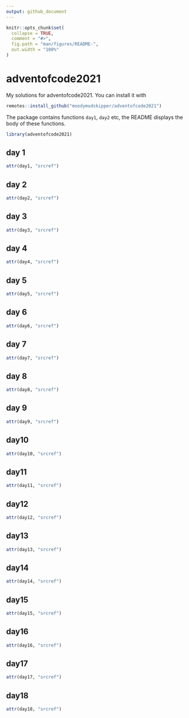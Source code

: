 ```yaml
---
output: github_document
---
```


<!-- README.md is generated from README.Rmd. Please edit that file -->

```r
knitr::opts_chunk$set(
  collapse = TRUE,
  comment = "#>",
  fig.path = "man/figures/README-",
  out.width = "100%"
)
```

# adventofcode2021

My solutions for adventofcode2021. You can install it with

```r
remotes::install_github("moodymudskipper/adventofcode2021")
```

The package contains functions `day1`, `day2` etc, the README displays the
body of these functions.

```r
library(adventofcode2021)
```

## day 1

```r
attr(day1, "srcref")
```

## day 2

```r
attr(day2, "srcref")
```

## day 3

```r
attr(day3, "srcref")
```

## day 4

```r
attr(day4, "srcref")
```

## day 5

```r
attr(day5, "srcref")
```

## day 6

```r
attr(day6, "srcref")
```

## day 7

```r
attr(day7, "srcref")
```

## day 8

```r
attr(day8, "srcref")
```

## day 9

```r
attr(day9, "srcref")
```

## day10

```r
attr(day10, "srcref")
```

## day11

```r
attr(day11, "srcref")
```

## day12

```r
attr(day12, "srcref")
```

## day13

```r
attr(day13, "srcref")
```

## day14

```r
attr(day14, "srcref")
```

## day15

```r
attr(day15, "srcref")
```

## day16

```r
attr(day16, "srcref")
```

## day17

```r
attr(day17, "srcref")
```

## day18

```r
attr(day18, "srcref")
```
